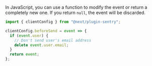 In JavaScript, you can use a function to modify the event or return a completely new one. If you return `null`, the event will be discarded.

```javascript {filename:_app.js}
import { clientConfig } from "@next/plugin-sentry";

clientConfig.beforeSend = event => {
  if (event.user) {
    // Don't send user's email address
    delete event.user.email;
  }
  return event;
};
```
